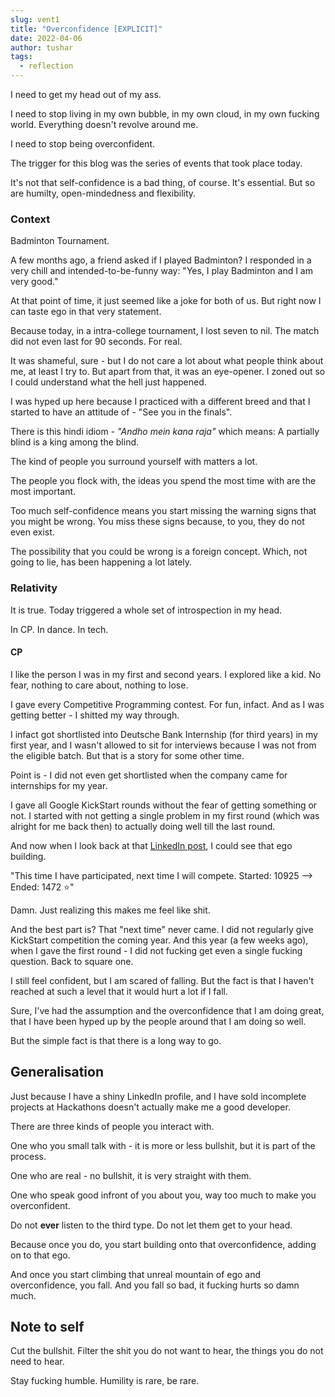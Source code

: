 ```yaml
---
slug: vent1
title: "Overconfidence [EXPLICIT]"
date: 2022-04-06
author: tushar
tags:
  - reflection
---
```


I need to get my head out of my ass.

I need to stop living in my own bubble, in my own cloud, in my own fucking world. Everything doesn't revolve around me.

I need to stop being overconfident.

The trigger for this blog was the series of events that took place today.

It's not that self-confidence is a bad thing, of course. It's essential. But so are humilty, open-mindedness and flexibility.

<p>
  <TwitterTweetEmbed tweetId={"1362129089239404554"} />
</p>

### Context

Badminton Tournament.

A few months ago, a friend asked if I played Badminton? I responded in a very chill and intended-to-be-funny way: "Yes, I play Badminton and I am very good." 

At that point of time, it just seemed like a joke for both of us. But right now I can taste ego in that very statement.

Because today, in a intra-college tournament, I lost seven to nil. The match did not even last for 90 seconds. For real.

It was shameful, sure - but I do not care a lot about what people think about me, at least I try to. But apart from that, it was an eye-opener. I zoned out so I could understand what the hell just happened.

I was hyped up here because I practiced with a different breed and that I started to have an attitude of - "See you in the finals". 

There is this hindi idiom - *"Andho mein kana raja"* which means: A partially blind is a king among the blind. 

The kind of people you surround yourself with matters a lot. 

The people you flock with, the ideas you spend the most time with are the most important. 

Too much self-confidence means you start missing the warning signs that you might be wrong. You miss these signs because, to you, they do not even exist. 

The possibility that you could be wrong is a foreign concept. Which, not going to lie, has been happening a lot lately.

### Relativity

It is true. Today triggered a whole set of introspection in my head.

In CP. In dance. In tech. 

#### CP

I like the person I was in my first and second years. I explored like a kid. No fear, nothing to care about, nothing to lose.

I gave every Competitive Programming contest. For fun, infact. And as I was getting better - I shitted my way through.

I infact got shortlisted into Deutsche Bank Internship (for third years) in my first year, and I wasn't allowed to sit for interviews because I was not from the eligible batch. But that is a story for some other time. 

Point is - I did not even get shortlisted when the company came for internships for my year.

I gave all Google KickStart rounds without the fear of getting something or not. I started with not getting a single problem in my first round (which was alright for me back then) to actually doing well till the last round.

And now when I look back at that [LinkedIn post](https://www.linkedin.com/posts/tusharnankani_google-kickstart-cp-activity-6733621263492751360-0X9x), I could see that ego building. 

"This time I have participated, next time I will compete. Started: 10925 --> Ended: 1472 ⭐"

Damn. Just realizing this makes me feel like shit.

And the best part is? That "next time" never came. I did not regularly give KickStart competition the coming year. And this year (a few weeks ago), when I gave the first round - I did not fucking get even a single fucking question. Back to square one.

I still feel confident, but I am scared of falling. But the fact is that I haven't reached at such a level that it would hurt a lot if I fall. 

Sure, I've had the assumption and the overconfidence that I am doing great, that I have been hyped up by the people around that I am doing so well.

But the simple fact is that there is a long way to go.

## Generalisation

Just because I have a shiny LinkedIn profile, and I have sold incomplete projects at Hackathons doesn't actually make me a good developer.

There are three kinds of people you interact with.

One who you small talk with - it is more or less bullshit, but it is part of the process.

One who are real - no bullshit, it is very straight with them. 

One who speak good infront of you about you, way too much to make you overconfident. 

Do not **ever** listen to the third type. Do not let them get to your head.

Because once you do, you start building onto that overconfidence, adding on to that ego.

And once you start climbing that unreal mountain of ego and overconfidence, you fall. And you fall so bad, it fucking hurts so damn much.  

<p>
  <TwitterTweetEmbed tweetId={"1332716511417528322"} />
</p>

## Note to self

Cut the bullshit. Filter the shit you do not want to hear, the things you do not need to hear. 

<p>
  <TwitterTweetEmbed tweetId={"1456584739817758724"} />
</p>

Stay fucking humble. Humility is rare, be rare.
